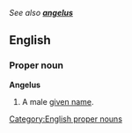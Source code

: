 ''See also '''[[angelus]]'''''
==English==
===Proper noun===
[[Category:English proper nouns]]
'''Angelus'''
#A male [[given name]].